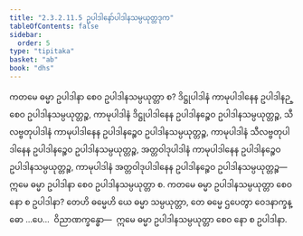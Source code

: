 ```yaml
---
title: "2.3.2.11.5 ဥပါဒါနော်ပါဒါနသမ္ပယုတ္တဒုက"
tableOfContents: false
sidebar:
  order: 5
type: "tipitaka"
basket: "ab"
book: "dhs"
---
```



<DynamicBreadcrumb />

<Division number="1231" book="dhs" e="ch" v="29" p="242">

<Paragraph number="1928" book="dhs">
ကတမေ ဓမ္မာ ဥပါဒါနာ စေဝ ဥပါဒါနသမ္ပယုတ္တာ စ? ဒိဋ္ဌုပါဒါနံ ကာမုပါဒါနေန ဥပါဒါနဉ္စေဝ ဥပါဒါနသမ္ပယုတ္တဉ္စ, ကာမုပါဒါနံ ဒိဋ္ဌုပါဒါနေန ဥပါဒါနဉ္စေဝ ဥပါဒါနသမ္ပယုတ္တဉ္စ, သီလဗ္ဗတုပါဒါနံ ကာမုပါဒါနေန ဥပါဒါနဉ္စေဝ ဥပါဒါနသမ္ပယုတ္တဉ္စ, ကာမုပါဒါနံ သီလဗ္ဗတုပါဒါနေန ဥပါဒါနဉ္စေဝ ဥပါဒါနသမ္ပယုတ္တဉ္စ, အတ္တဝါဒုပါဒါနံ ကာမုပါဒါနေန ဥပါဒါနဉ္စေဝ ဥပါဒါနသမ္ပယုတ္တဉ္စ, ကာမုပါဒါနံ အတ္တဝါဒုပါဒါနေန ဥပါဒါနဉ္စေဝ ဥပါဒါနသမ္ပယုတ္တဉ္စ—  ဣမေ ဓမ္မာ ဥပါဒါနာ စေဝ ဥပါဒါနသမ္ပယုတ္တာ စ.
</Paragraph>

</Division>
<Division number="1232" book="dhs" e="ch" v="29" p="243">

<Paragraph number="1929" book="dhs">
ကတမေ ဓမ္မာ ဥပါဒါနသမ္ပယုတ္တာ စေဝ နော စ ဥပါဒါနာ? တေဟိ ဓမ္မေဟိ ယေ ဓမ္မာ သမ္ပယုတ္တာ, တေ ဓမ္မေ ဌပေတွာ ဝေဒနာက္ခန္ဓော …ပေ…  ဝိညာဏက္ခန္ဓော—  ဣမေ ဓမ္မာ ဥပါဒါနသမ္ပယုတ္တာ စေဝ နော စ ဥပါဒါနာ.
</Paragraph>
</Division>